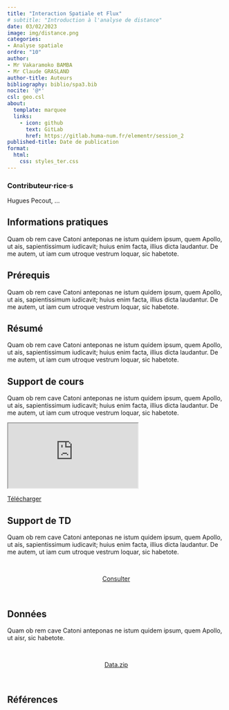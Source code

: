 ```yaml
---
title: "Interaction Spatiale et Flux"
# subtitle: "Introduction à l'analyse de distance"
date: 03/02/2023
image: img/distance.png
categories: 
- Analyse spatiale
ordre: "10" 
author: 
- Mr Vakaramoko BAMBA
- Mr Claude GRASLAND
author-title: Auteurs
bibliography: biblio/spa3.bib
nocite: '@*'
csl: geo.csl
about:
  template: marquee
  links:
    - icon: github
      text: GitLab
      href: https://gitlab.huma-num.fr/elementr/session_2
published-title: Date de publication 
format:
  html: 
    css: styles_ter.css
---
```



::: {#contrib}
### Contributeur·rice·s

Hugues Pecout, ...
:::

::: {#block}
## <i class="bi bi-info-circle"></i> Informations pratiques

Quam ob rem cave Catoni anteponas ne istum quidem ipsum, quem Apollo, ut ais, sapientissimum iudicavit; huius enim facta, illius dicta laudantur. De me autem, ut iam cum utroque vestrum loquar, sic habetote.
:::

::: {#block}
## <i class="bi bi-ui-checks-grid"></i> Prérequis

Quam ob rem cave Catoni anteponas ne istum quidem ipsum, quem Apollo, ut ais, sapientissimum iudicavit; huius enim facta, illius dicta laudantur. De me autem, ut iam cum utroque vestrum loquar, sic habetote.
:::

::: {#block}
## <i class="bi bi-bookmark"></i> Résumé

Quam ob rem cave Catoni anteponas ne istum quidem ipsum, quem Apollo, ut ais, sapientissimum iudicavit; huius enim facta, illius dicta laudantur. De me autem, ut iam cum utroque vestrum loquar, sic habetote.
:::

::: {#block}
## <i class="bi bi-person-video3"></i> Support de cours

Quam ob rem cave Catoni anteponas ne istum quidem ipsum, quem Apollo, ut ais, sapientissimum iudicavit; huius enim facta, illius dicta laudantur. De me autem, ut iam cum utroque vestrum loquar, sic habetote.
:::

<object class="slide" data="support/introR_seance2_diapo.pdf" type="application/pdf">

<iframe class="slide" src="https://meghan.rbind.io/slides/neair/neair.html#/title-slide">

</iframe>

::: {#url}
<i class="bi bi-cloud-arrow-down-fill"></i> [Télécharger</i>]()
:::

</object>

::: {#block}
## <i class="bi bi-person-video3"></i> Support de TD

Quam ob rem cave Catoni anteponas ne istum quidem ipsum, quem Apollo, ut ais, sapientissimum iudicavit; huius enim facta, illius dicta laudantur. De me autem, ut iam cum utroque vestrum loquar, sic habetote.

\

<center><a href="" class="btn btn-warning" role="button" aria-disabled="true"><i class="bi bi-eye"></i> Consulter</a></center>

\
:::

::: {#block}
## <i class="bi bi-clipboard-data"></i> Données

Quam ob rem cave Catoni anteponas ne istum quidem ipsum, quem Apollo, ut aisr, sic habetote.

\

<center><a href="" class="btn btn-info" role="button" aria-disabled="true"><i class="bi bi-cloud-arrow-down"></i> Data.zip</a></center>

\
:::

## <i class="bi bi-file-earmark-text"></i> Références

::: {#refs}
:::
